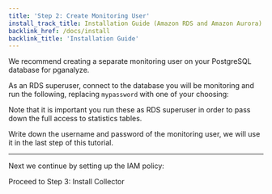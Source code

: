```yaml
---
title: 'Step 2: Create Monitoring User'
install_track_title: Installation Guide (Amazon RDS and Amazon Aurora)
backlink_href: /docs/install
backlink_title: 'Installation Guide'
---
```



We recommend creating a separate monitoring user on your PostgreSQL database for pganalyze.

As an RDS superuser, connect to the database you will be monitoring and
run the following, replacing `mypassword` with one of your choosing:

<MonitoringUserSetupInstructions />

Note that it is important you run these as RDS superuser in order to pass down the full access to statistics tables.

Write down the username and password of the monitoring user, we will use it in the last step of this tutorial.

---

Next we continue by setting up the IAM policy:

<Link className="btn btn-success" to="03_install_collector">
  Proceed to Step 3: Install Collector
</Link>
